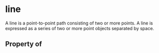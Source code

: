   

# line

A line is a point-to-point path consisting of two or more points. A line is expressed as a series of two or more point objects separated by space.

## Property of



